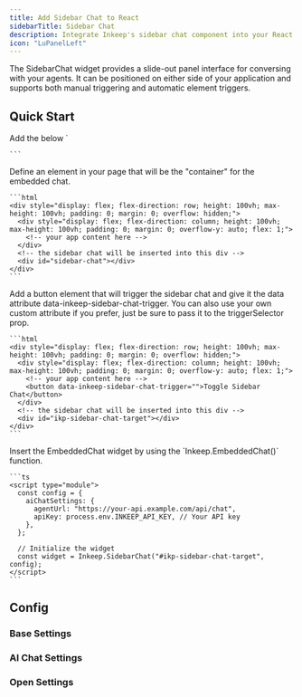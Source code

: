 ```yaml
---
title: Add Sidebar Chat to React
sidebarTitle: Sidebar Chat
description: Integrate Inkeep's sidebar chat component into your React application for seamless agent conversations.
icon: "LuPanelLeft"
---
```


The SidebarChat widget provides a slide-out panel interface for conversing with your agents. It can be positioned on either side of your application and supports both manual triggering and automatic element triggers.

## Quick Start

<Steps>
  <Step>
    Add the below `<script>` tag to the `<head>` or `<body>` of your website.

    ```html
    <script
        type="module"
        src="https://cdn.jsdelivr.net/npm/@inkeep/agents-ui-js@0.14/dist/embed.js"
        defer

> </script>

    ```

  </Step>
  <Step>
    Define an element in your page that will be the "container" for the embedded chat.

    ```html
    <div style="display: flex; flex-direction: row; height: 100vh; max-height: 100vh; padding: 0; margin: 0; overflow: hidden;">
      <div style="display: flex; flex-direction: column; height: 100vh; max-height: 100vh; padding: 0; margin: 0; overflow-y: auto; flex: 1;">
        <!-- your app content here -->
      </div>
      <!-- the sidebar chat will be inserted into this div -->
      <div id="sidebar-chat"></div>
    </div>
    ```

  </Step>
  <Step>
    Add a button element that will trigger the sidebar chat and give it the data attribute data-inkeep-sidebar-chat-trigger. You can also use your own custom attribute if you prefer, just be sure to pass it to the triggerSelector prop.

    ```html
    <div style="display: flex; flex-direction: row; height: 100vh; max-height: 100vh; padding: 0; margin: 0; overflow: hidden;">
      <div style="display: flex; flex-direction: column; height: 100vh; max-height: 100vh; padding: 0; margin: 0; overflow-y: auto; flex: 1;">
        <!-- your app content here -->
        <button data-inkeep-sidebar-chat-trigger="">Toggle Sidebar Chat</button>
      </div>
      <!-- the sidebar chat will be inserted into this div -->
      <div id="ikp-sidebar-chat-target"></div>
    </div>
    ```

  </Step>
  <Step>
    Insert the EmbeddedChat widget by using the `Inkeep.EmbeddedChat()` function.

    ```ts
    <script type="module">
      const config = {
        aiChatSettings: {
          agentUrl: "https://your-api.example.com/api/chat",
          apiKey: process.env.INKEEP_API_KEY, // Your API key
        },
      };

      // Initialize the widget
      const widget = Inkeep.SidebarChat("#ikp-sidebar-chat-target", config);
    </script>
    ```

  </Step>
</Steps>

## Config

<AutoTypeTable
  path="./content/docs/talk-to-your-agents/types.ts"
  name="InkeepEmbeddedChatProps"
/>

### Base Settings

<AutoTypeTable
  path="./content/docs/talk-to-your-agents/types.ts"
  name="InkeepBaseSettings"
/>

### AI Chat Settings

<AutoTypeTable
  path="./content/docs/talk-to-your-agents/types.ts"
  name="InkeepAIChatSettings"
/>

### Open Settings

<AutoTypeTable
  path="./content/docs/talk-to-your-agents/types.ts"
  name="OpenSettingsSidebar"
/>